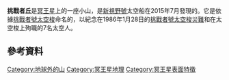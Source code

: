 {{Infobox feature on celestial object
|name       =挑戰者丘（Challenger Colles）
|image      = 
|caption    = 
|type       = [[丘_(行星命名法)|丘]]
|location   = [[冥王星|冥王星]]
|latitude   = 
|N_or_S     = 
|longitude  = 
|E_or_W     = 
|globe      = 
|coordinates_footnotes = <ref>citation</ref>
|length     = 
|width      = 
|diameter   = 
|depth      = 
|area       = 
|dimensions = 
|peak       = 
|discoverer = ''[[新視野號|新視野號]]''
|naming     = [[挑戰者號太空梭|挑戰者號太空梭]]
|eponym     = 
}}

'''挑戰者丘'''是[[冥王星|冥王星]]上的一座小山，是[[新視野號|新視野號]]太空船在2015年7月發現的。它是依據[[挑戰者號太空梭|挑戰者號太空梭]]命名的，以紀念在1986年1月28日的[[挑戰者號太空梭災難|挑戰者號太空梭災難]]和在太空梭上殉職的7名太空人。

{{冥王星}}

== 參考資料 ==
{{Reflist}}

[[Category:地球外的山|Category:地球外的山]]
[[Category:冥王星地理|Category:冥王星地理]]
[[Category:冥王星表面特徵|Category:冥王星表面特徵]]
